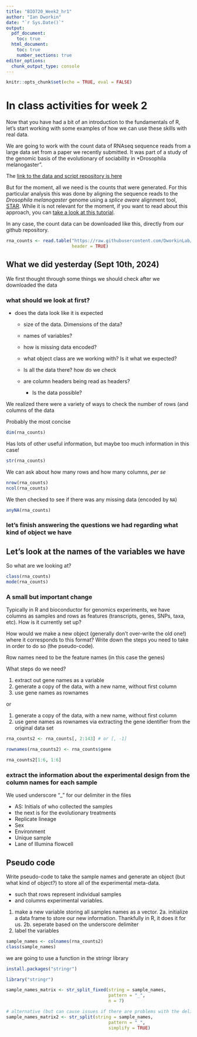 ```yaml
---
title: "BIO720_Week2_hr1"
author: "Ian Dworkin"
date: "`r Sys.Date()`"
output:
  pdf_document:
    toc: true
  html_document:
    toc: true
    number_sections: true
editor_options:
  chunk_output_type: console
---
```


```r
knitr::opts_chunk$set(echo = TRUE, eval = FALSE)
```


# In class activities for week 2

Now that you have had a bit of an introduction to the fundamentals of R, let's start working with some examples of how we can use these skills with real data.


We are going to work with the count data of RNAseq sequence reads from a large data set from a paper we recently submitted. It was part of a study of the genomic basis of the evolutionary of sociability in *Drosophila melanogaster". 

The [link to the data and script repository is here](https://github.com/DworkinLab/DrosophilaSociabilityTranscriptomics)


But for the moment, all we need is the counts that were generated. For this particular analysis this was done by aligning the sequence reads to the *Drosophila melanogaster* genome using a *splice aware* alignment tool, [STAR](https://www.ncbi.nlm.nih.gov/pmc/articles/PMC3530905/). While it is not relevant for the moment, if you want to read about this approach, you can [take a look at this tutorial](https://hbctraining.github.io/Intro-to-rnaseq-hpc-O2/lessons/03_alignment.html).



In any case, the count data can be downloaded like this, directly from our github repository.

```r
rna_counts <- read.table("https://raw.githubusercontent.com/DworkinLab/DrosophilaSociabilityTranscriptomics/main/data/star/star_count_matrix.txt",
                         header = TRUE)

```


## What we did yesterday (Sept 10th, 2024)

We first thought through some things we should check after we downloaded the data

### what should we look at first?

- does the data look like it is expected
    - size of the data. Dimensions of the data?
    - names of variables?
    - how is missing data encoded?
    - what object class are we working with? Is it what we expected?
    - Is all the data there? how do we check
    - are column headers being read as headers?
    
    
      - Is the data possible?


We realized there were a variety of ways to check the number of rows (and columns of the data

Probably the most concise
```r
dim(rna_counts)
```

Has lots of other useful information, but maybe too much information in this case!
```r
str(rna_counts)
```

We can ask about how many rows and how many columns, *per se*
```r
nrow(rna_counts)
ncol(rna_counts)
```


We then checked to see if there was any missing data (encoded by `NA`)

```r
anyNA(rna_counts)
```


### let's finish answering the questions we had regarding what kind of object we have




## Let's look at the names of the variables we have


So what are we looking at?


```r
class(rna_counts)
mode(rna_counts)
```

### A small but important change

Typically in R and bioconductor for genomics experiments, we have columns as samples and rows as features (transcripts, genes, SNPs, taxa, etc). How is it currently set up?

How would we make a new object (generally don't over-write the old one!) where it corresponds to this format? Write down the steps you need to take in order to do so (the pseudo-code). 

Row names need to be the feature names (in this case the genes)

What steps do we need?

1. extract out gene names as a variable
2. generate a copy of the data, with a new name, without first column
3. use gene names as rownames


or


1. generate a copy of the data, with a new name, without first column
2. use gene names as rownames via extracting the gene identifier from the original data set


```r
rna_counts2 <- rna_counts[, 2:143] # or [, -1]

rownames(rna_counts2) <- rna_counts$gene

rna_counts2[1:6, 1:6]
```


### extract the information about the experimental design from the column names for each sample

We used underscore "_" for our delimiter in the files

- AS: Initials of who collected the samples
- the next is for the evolutionary treatments
- Replicate lineage
- Sex
- Environment 
- Unique sample
- Lane of Illumina flowcell


## Pseudo code

Write pseudo-code to take the sample names and generate an object (but what kind of object?) to store all of the experimental meta-data.

- such that rows represent individual samples
- and columns experimental variables.


1. make a new variable storing all samples names as a vector.
2a. initialize a data frame to store our new information. Thankfully in R, it does it for us.
2b. seperate based on the underscore delimiter
3. label the variables


```r
sample_names <- colnames(rna_counts2)
class(sample_names)
```


we are going to use a function in the stringr library
```r
install.packages("stringr")
```


```r
library("stringr")
```


```r
sample_names_matrix <- str_split_fixed(string = sample_names,
                                       pattern = "_",
                                       n = 7)

# alternative (but can cause issues if there are problems with the delimiters)
sample_names_matrix2 <- str_split(string = sample_names,
                                       pattern = "_",
                                       simplify = TRUE)
```


